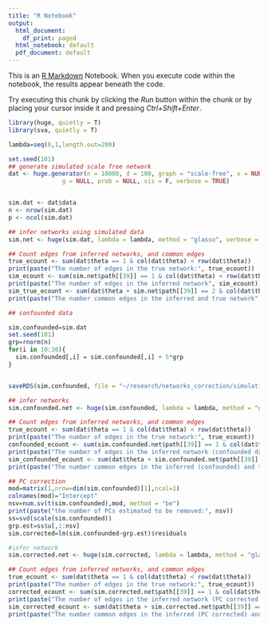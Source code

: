 ---
title: "R Notebook"
output:
  html_document:
    df_print: paged
  html_notebook: default
  pdf_document: default
---

This is an [R Markdown](http://rmarkdown.rstudio.com) Notebook. When you execute code within the notebook, the results appear beneath the code. 

Try executing this chunk by clicking the *Run* button within the chunk or by placing your cursor inside it and pressing *Ctrl+Shift+Enter*. 

```{r, message=FALSE}
library(huge, quietly = T)
library(sva, quietly = T)
```

```{r}
lambda=seq(0,1,length.out=200)

set.seed(101)
## generate simulated scale free network
dat <- huge.generator(n = 10000, d = 100, graph = "scale-free", v = NULL, u = NULL,
               g = NULL, prob = NULL, vis = F, verbose = TRUE)


sim.dat <- dat$data
n <- nrow(sim.dat)
p <- ncol(sim.dat)

## infer networks using simulated data
sim.net <- huge(sim.dat, lambda = lambda, method = "glasso", verbose = F)

## Count edges from inferred networks, and common edges
true_ecount <- sum(dat$theta == 1 & col(dat$theta) < row(dat$theta))
print(paste("The number of edges in the true network:", true_ecount))
sim_ecount <- sum(sim.net$path[[39]] == 1 & col(dat$theta) < row(dat$theta))
print(paste("The number of edges in the inferred network", sim_ecount))
sim_true_ecount <- sum(dat$theta + sim.net$path[[39]] == 2 & col(dat$theta) < row(dat$theta))
print(paste("The number common edges in the inferred and true network", sim_true_ecount))

```

```{r}
## confounded data

sim.confounded=sim.dat
set.seed(101)
grp=rnorm(n)
for(i in 10:30){
  sim.confounded[,i] = sim.confounded[,i] + 5*grp
}


saveRDS(sim.confounded, file = "~/research/networks_correction/simulation_scale_free/confounded_data.Rds")

## infer networks
sim.confounded.net <- huge(sim.confounded, lambda = lambda, method = "glasso", verbose = F)

## Count edges from inferred networks, and common edges
true_ecount <- sum(dat$theta == 1 & col(dat$theta) < row(dat$theta))
print(paste("The number of edges in the true network:", true_ecount))
confounded_ecount <- sum(sim.confounded.net$path[[39]] == 1 & col(dat$theta) < row(dat$theta))
print(paste("The number of edges in the inferred network (confounded data): ", confounded_ecount))
sim_confounded_ecount <- sum(dat$theta + sim.confounded.net$path[[39]] == 2 & col(dat$theta) < row(dat$theta))
print(paste("The number common edges in the inferred (confounded) and true network:", sim_confounded_ecount))
```

```{r}
## PC correction
mod=matrix(1,nrow=dim(sim.confounded)[1],ncol=1)
colnames(mod)="Intercept"
nsv=num.sv(t(sim.confounded),mod, method = "be")
print(paste("the number of PCs estimated to be removed:", nsv))
ss=svd(scale(sim.confounded))
grp.est=ss$u[,1:nsv]
sim.corrected=lm(sim.confounded~grp.est)$residuals

#infer network
sim.corrected.net <- huge(sim.corrected, lambda = lambda, method = "glasso", verbose = F)

## Count edges from inferred networks, and common edges
true_ecount <- sum(dat$theta == 1 & col(dat$theta) < row(dat$theta))
print(paste("The number of edges in the true network:", true_ecount))
corrected_ecount <- sum(sim.corrected.net$path[[39]] == 1 & col(dat$theta) < row(dat$theta))
print(paste("The number of edges in the inferred network (PC corrected data): ", corrected_ecount))
sim_corrected_ecount <- sum(dat$theta + sim.corrected.net$path[[39]] == 2 & col(dat$theta) < row(dat$theta))
print(paste("The number common edges in the inferred (PC corrected) and true network:", sim_corrected_ecount))
```
